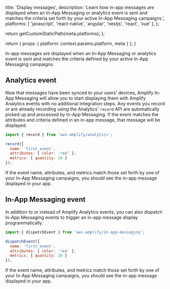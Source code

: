 
  title: 'Display messages',
  description: 'Learn how in-app messages are displayed when an In-App Messaging or analytics event is sent and matches the criteria set forth by your active In-App Messaging campaigns.',
  platforms: [
    'javascript',
    'react-native',
    'angular',
    'nextjs',
    'react',
    'vue'
  ],
};

  return getCustomStaticPath(meta.platforms);
};

  return {
    props: {
      platform: context.params.platform,
      meta
    }
  };
}

In-app messages are displayed when an In-App Messaging or analytics event is sent and matches the criteria defined by your active In-App Messaging campaigns.

## Analytics event

Now that messages have been synced to your users' devices, Amplify In-App Messaging will allow you to start displaying them with Amplify Analytics events with no additional integration steps. Any events you record or are already recording using the Analytics' `record` API are automatically picked up and processed by In-App Messaging. If the event matches the attributes and criteria defined in an in-app message, that message will be displayed.

```js
import { record } from 'aws-amplify/analytics';

record({
  name: 'first_event',
  attributes: { color: 'red' },
  metrics: { quantity: 10 }
});
```

If the event name, attributes, and metrics match those set forth by one of your In-App Messaging campaigns, you should see the in-app message displayed in your app.

## In-App Messaging event

In addition to or instead of Amplify Analytics events, you can also dispatch In-App Messaging events to trigger an in-app message display programmatically.

```js
import { dispatchEvent } from 'aws-amplify/in-app-messaging';

dispatchEvent({
  name: 'first_event',
  attributes: { color: 'red' },
  metrics: { quantity: 10 }
});
```

If the event name, attributes, and metrics match those set forth by one of your In-App Messaging campaigns, you should see the in-app message displayed in your app.
